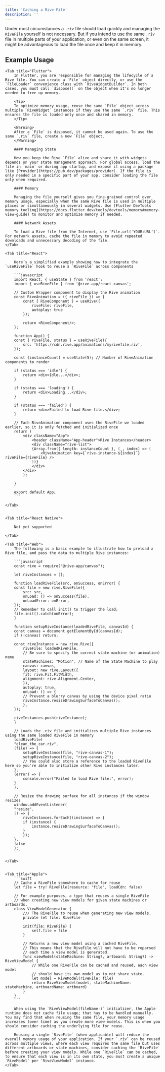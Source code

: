 ```yaml
---
title: 'Caching a Rive File'
description: ''
---
```


Under most circumstances a `.riv` file should load quickly and managing the `RiveFile` yourself is not necessary. But if you intend to use the same `.riv` file in multiple parts of your application, or even on the same screen, it might be advantageous to load the file once and keep it in memory.

## Example Usage

<Tabs>


    <Tab title="Flutter">
        In Flutter, you are responsible for managing the lifecycle of a Rive file. You can create a `File` object directly, or use the `FileLoader` convenience class with `RiveWidgetBuilder`. In both cases, you must call `dispose()` on the object when it's no longer needed to free up memory.

        <Tip>
        To optimize memory usage, reuse the same `File` object across multiple `RiveWidget` instances if they use the same `.riv` file. This ensures the file is loaded only once and shared in memory.
        </Tip>

        <Warning>
        After a `File` is disposed, it cannot be used again. To use the same `.riv` file, create a new `File` object.
        </Warning>

        #### Managing State 

        How you keep the Rive `File` alive and share it with widgets depends on your state management approach. For global access, load the file in `main` or during app startup, and expose it using a package like [Provider](https://pub.dev/packages/provider). If the file is only needed in a specific part of your app, consider loading the file only when required.

        #### Memory

        Managing the file yourself gives you fine-grained control over memory usage, especially when the same Rive file is used in multiple places or simultaneously in several widgets. Use [Flutter DevTools memory tooling](https://docs.flutter.dev/tools/devtools/memory#memory-view-guide) to monitor and optimize memory if needed.

        #### Network Assets 

        To load a Rive file from the Internet, use `File.url('YOUR:URL')`. For network assets, cache the file in memory to avoid repeated downloads and unnecessary decoding of the file.
    </Tab>

    <Tab title="React">

        Here’s a simplified example showing how to integrate the `useRiveFile` hook to reuse a `RiveFile` across components

        ```javascript
        import React, { useState } from 'react';
        import { useRiveFile } from '@rive-app/react-canvas';

        // Custom Wrapper component to display the Rive animation
        const RiveAnimation = ({ riveFile }) => {
            const { RiveComponent } = useRive({
                riveFile: riveFile,
                autoplay: true
            });

            return <RiveComponent/>;
        };

        function App() {
        const { riveFile, status } = useRiveFile({
            src: 'https://cdn.rive.app/animations/myrivefile.riv',
        });

        const [instanceCount] = useState(5); // Number of RiveAnimation components to render

        if (status === 'idle') {
            return <div>Idle...</div>;
        }

        if (status === 'loading') {
            return <div>Loading...</div>;
        }

        if (status === 'failed') {
            return <div>Failed to load Rive file.</div>;
        }

        // Each RiveAnimation component uses the RiveFile we loaded earlier, so it is only fetched and initialized once
        return (
            <div className="App">
                <header className="App-header">Rive Instances</header>
                <div className="rive-list">
                {Array.from({ length: instanceCount }, (_, index) => (
                    <RiveAnimation key={`rive-instance-${index}`} riveFile={riveFile} />
                ))}
                </div>
            </div>
            );
        
        }

        export default App;
        ```

    </Tab>


    <Tab title="React Native">

        Not yet supported

    </Tab>

    <Tab title="Web">
        The following is a basic example to illustrate how to preload a Rive file, and pass the data to multiple Rive instances:

        ```javascript
        const rive = require("@rive-app/canvas");

        let riveInstances = [];

        function loadRiveFile(src, onSuccess, onError) {
        const file = new rive.RiveFile({
            src: src,
            onLoad: () => onSuccess(file),
            onLoadError: onError,
        });
        // Remember to call init() to trigger the load;
        file.init().catch(onError);
        }

        function setupRiveInstance(loadedRiveFile, canvasId) {
        const canvas = document.getElementById(canvasId);
        if (!canvas) return;

        const riveInstance = new rive.Rive({
            riveFile: loadedRiveFile,
            // Be sure to specify the correct state machine (or animation) name
            stateMachines: "Motion", // Name of the State Machine to play
            canvas: canvas,
            layout: new rive.Layout({
            fit: rive.Fit.FitWidth,
            alignment: rive.Alignment.Center,
            }),
            autoplay: true,
            onLoad: () => {
            // Prevent a blurry canvas by using the device pixel ratio
            riveInstance.resizeDrawingSurfaceToCanvas();
            },
        });

        riveInstances.push(riveInstance);
        }

        // Loads the .riv file and initializes multiple Rive instances using the same loaded RiveFile in memory
        loadRiveFile(
        "clean_the_car.riv",
        (file) => {
            setupRiveInstance(file, "rive-canvas-1");
            setupRiveInstance(file, "rive-canvas-2");
            // You could also store a reference to the loaded RiveFile here so you're able to initialize other Rive instances later.
        },
        (error) => {
            console.error("Failed to load Rive file:", error);
        }
        );

        // Resize the drawing surface for all instances if the window resizes
        window.addEventListener(
        "resize",
        () => {
            riveInstances.forEach((instance) => {
            if (instance) {
                instance.resizeDrawingSurfaceToCanvas();
            }
            });
        },
        false
        );
        ```

    </Tab>


    <Tab title="Apple">
        ```swift
        // Cache a RiveFile somewhere to cache for reuse
        let file = try! RiveFile(resource: "file", loadCdn: false)

        // For example purposes, a type that reuses a single RiveFile
        // when creating new view models for given state machines or artboards.
        class ViewModelGenerator {
            /// The RiveFile to reuse when generating new view models.
            private let file: RiveFile

            init(file: RiveFile) {
                self.file = file
            }
            
            // Returns a new view model using a cached RiveFile.
            // This means that the RiveFile will not have to be reparsed
            // each time a view model is generated.
            func viewModel(stateMachine: String?, artboard: String?) -> RiveViewModel {
                // While one RiveFile can be cached and reused, each view model
                // should have its own model as to not share state.
                let model = RiveModel(riveFile: file)
                return RiveViewModel(model, stateMachineName: stateMachine, artboardName: artboard)
            }
        }
        ```

        When using the `RiveViewModel(fileName:)` initializer, the Apple runtime does not cache file usage; that has to be handled manually. You may find that when reusing the same file, your memory usage increases (over time) as you create more view models. This is when you should consider caching the underlying file for reuse.

        Reusing a single `RiveFile` (when applicable) will reduce the overall memory usage of your application. If your `.riv` can be reused across multiple views, where each view requires the same file but uses different artboards or state machines, consider caching the `RiveFile` before creating your view models. While one `RiveFile` can be cached, to ensure that each view is in its own state, you must create a unique `RiveModel` per `RiveViewModel` instance. 
    </Tab>

</Tabs>



